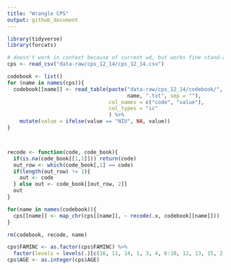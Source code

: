 ```yaml
---
title: "Wrangle CPS"
output: github_document
---
```


```r
library(tidyverse)
library(forcats)
```

```r
# doesn't work in context because of current wd, but works fine stand-alone
cps <- read_csv("data-raw/cps_12_14/cps_12_14.csv")

codebook <- list()
for (name in names(cps)){ 
  codebook[[name]] <- read_table(paste("data-raw/cps_12_14/codebook/", # same note ^^
                                       name, ".txt", sep = ""), 
                                 col_names = c("code", "value"),
                                 col_types = "ic"
                                 ) %>% 
    mutate(value = ifelse(value == "NIU", NA, value))
}



recode <- function(code, code_book){
  if(is.na(code_book[[1,1]])) return(code)
  out_row <- which(code_book[,1] == code)
  if(length(out_row) != 1){
    out <- code
  } else out <- code_book[[out_row, 2]]
  out
}

for(name in names(codebook)){
  cps[[name]] <- map_chr(cps[[name]], ~ recode(.x, codebook[[name]]))
}

rm(codebook, recode, name)

cps$FAMINC <- as.factor(cps$FAMINC) %>% 
  factor(levels = levels(.)[c(16, 11, 14, 1, 3, 4, 6:10, 12, 13, 15, 2, 5)])
cps$AGE <- as.integer(cps$AGE)
```

